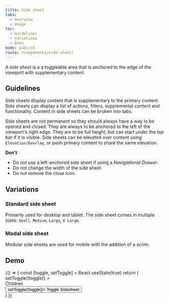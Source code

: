 ```yaml
---
title: Side sheet
tabs:
  - Overview
  - Usage
toc:
  - Guidelines
  - Variations
  - Demo
mode: publish
route: /components/side-sheet/
---
```



A _side sheet_ is a a toggleable area that is anchored to the edge of the viewport with supplementary content.

<!--One to two sentences as an introduction to the component-->

## Guidelines

<!--List how to use it, sizes, widths, grid interactions, color allowances -->

Side sheets display content that is supplementary to the primary content. Side sheets can display a list of actions, filters, supplemental content and functionality. Content in side sheets can be broken into tabs.

Side sheets are not permanent so they should always have a way to be opened and closed. They are always to be anchored to the left of the viewport's right edge. They are to be full height, but can start under the _top bar_ if it is visible. Side sheets can be elevated over content using `Elevation/Overlay`, or push primary content to share the same elevation.

**Don't**

<!--Bullet point list if needed -->

- Do not use a left-anchored side sheet if using a _Navigational Drawer_.
- Do not change the width of the side sheet.
- Do not remove the close icon.

## Variations

<!--One ### heading per frame in Figma, explaining each component in that frame. One 'content' section per variation if needed -->

<FigmaImage
  url="https://www.figma.com/file/0bGXR2sCwMVSDNyyzu5BXrO5/UI%E2%80%94User-Interface?node-id=2822%3A169"
  alt="Figma design for side sheet"
/>

### Standard side sheet

Primarily used for desktop and tablet. The side sheet comes in multiple sizes: `Small`, `Medium`, `Large`, `X Large`.

### Modal side sheet

Modular side sheets are used for mobile with the addition of a _scrim_.

## Demo

<Playground>
  {() => {
    const [toggle, setToggle] = React.useState(true)
    return (
      <div
        style={{
          position: 'relative',
          background: '#ebebeb',
          display: 'flex',
          padding: '1rem',
          height: '200px',
          flexDirection: 'column',
          alignItems: 'start',
          justifyContent: 'center',
        }}
      >
        <SideSheet
          variant="small"
          title="Small"
          open={toggle}
          onClose={() => setToggle(!toggle)}
        >
          <div
            style={{
              padding: '6px',
              backgroundColor: 'rgba(255, 146, 0, 0.15)',
              boxSizing: 'border-box',
              border: '1px dashed #ff9200',
              borderRadius: '4px',
            }}
          >
            Children
          </div>
        </SideSheet>
        <div>
          <Button variant="outlined" onClick={() => setToggle(!toggle)}>
            Toggle Sidesheet
          </Button>
        </div>
      </div>
    )
  }}
</Playground>
